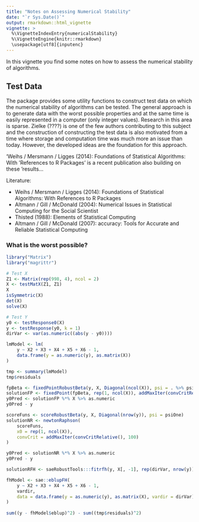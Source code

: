 ```yaml
---
title: "Notes on Assessing Numerical Stability"
date: "`r Sys.Date()`"
output: rmarkdown::html_vignette
vignette: >
  %\VignetteIndexEntry{numericalStability}
  %\VignetteEngine{knitr::rmarkdown}
  \usepackage[utf8]{inputenc}
---
```


In this vignette you find some notes on how to assess the numerical stability of
algorithms.

## Test Data

The package provides some utility functions to construct test data on which the
numerical stability of algorithms can be tested. The general approach is to
generate data with the worst possible properties and at the same time is easily
represented in a computer (only integer values). Research in this area is
sparse. Zielke (????) is one of the few authors contributing to this subject and
the construction of constructing the test data is also motivated from a time
where storage and computation time was much more an issue than today. However,
the developed ideas are the foundation for this approach.

'Weihs / Mersmann / Ligges (2014): Foundations of Statistical Algorithms: With 
'References to R Packages' is a recent publication also building on these
'results...

Literature:

- Weihs / Mersmann / Ligges (2014): Foundations of Statistical Algorithms: With
References to R Packages
- Altmann / Gill / McDonald (2004): Numerical Issues in Statistical Computing
for the Social Scientist
- Thisted (1988): Elements of Statistical Computing
- Altmann / Gill / McDonald (2007): accuracy: Tools for Accurate and Reliable
Statistical Computing

### What is the worst possible?

```r
library("Matrix")
library("magrittr")

# Test X
Z1 <- Matrix(rep(998, 4), ncol = 2)
X <- testMatX(Z1, Z1)
X
isSymmetric(X)
det(X)
solve(X)

# Test Y
y0 <- testResponse0(X)
y <- testResponse(y0, k = 1)
dirVar <- var(as.numeric((abs(y - y0))))

lmModel <- lm(
    y ~ X2 + X3 + X4 + X5 + X6 - 1,
    data.frame(y = as.numeric(y), as.matrix(X))
)

tmp <- summary(lmModel)
tmp$residuals

fpBeta <- fixedPointRobustBeta(y, X, Diagonal(ncol(X)), psi = . %>% psiOne)
solutionFP <- fixedPoint(fpBeta, rep(1, ncol(X)), addMaxIter(convCritRelative(), 100))
y0Pred <- solutionFP %*% X %>% as.numeric
y0Pred - y

scoreFuns <- scoreRobustBeta(y, X, Diagonal(nrow(y)), psi = psiOne)
solutionNR <- newtonRaphson(
    scoreFuns, 
    x0 = rep(1, ncol(X)), 
    convCrit = addMaxIter(convCritRelative(), 100)
)

y0Pred <- solutionNR %*% X %>% as.numeric
y0Pred - y

solutionRFH <- saeRobustTools:::fitrfh(y, X[, -1], rep(dirVar, nrow(y)))

fhModel <- sae::eblupFH(
    y ~ X2 + X3 + X4 + X5 + X6 - 1,
    vardir,
    data = data.frame(y = as.numeric(y), as.matrix(X), vardir = dirVar)
)
 
sum((y - fhModel$eblup)^2) - sum((tmp$residuals)^2)


```






















